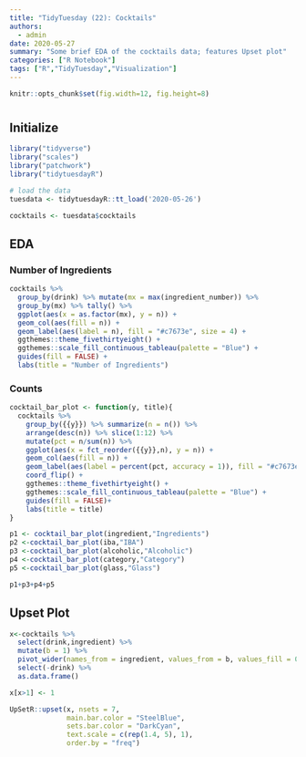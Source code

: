 ```yaml
---
title: "TidyTuesday (22): Cocktails"
authors:
  - admin
date: 2020-05-27
summary: "Some brief EDA of the cocktails data; features Upset plot"
categories: ["R Notebook"]
tags: ["R","TidyTuesday","Visualization"]
---
```

  
```r
knitr::opts_chunk$set(fig.width=12, fig.height=8) 
```

# {.tabset}

## Initialize

```r
library("tidyverse")
library("scales")
library("patchwork")
library("tidytuesdayR")
```

```r
# load the data
tuesdata <- tidytuesdayR::tt_load('2020-05-26')

cocktails <- tuesdata$cocktails
```


## EDA {.tabset}

### Number of Ingredients

```r
cocktails %>% 
  group_by(drink) %>% mutate(mx = max(ingredient_number)) %>% 
  group_by(mx) %>% tally() %>% 
  ggplot(aes(x = as.factor(mx), y = n)) +
  geom_col(aes(fill = n)) +
  geom_label(aes(label = n), fill = "#c7673e", size = 4) +
  ggthemes::theme_fivethirtyeight() +
  ggthemes::scale_fill_continuous_tableau(palette = "Blue") +
  guides(fill = FALSE) +
  labs(title = "Number of Ingredients")
```


### Counts

```r
cocktail_bar_plot <- function(y, title){
  cocktails %>% 
    group_by({{y}}) %>% summarize(n = n()) %>% 
    arrange(desc(n)) %>% slice(1:12) %>% 
    mutate(pct = n/sum(n)) %>% 
    ggplot(aes(x = fct_reorder({{y}},n), y = n)) +
    geom_col(aes(fill = n)) +
    geom_label(aes(label = percent(pct, accuracy = 1)), fill = "#c7673e") +
    coord_flip() +
    ggthemes::theme_fivethirtyeight() +
    ggthemes::scale_fill_continuous_tableau(palette = "Blue") +
    guides(fill = FALSE)+
    labs(title = title)
}

p1 <- cocktail_bar_plot(ingredient,"Ingredients")
p2 <-cocktail_bar_plot(iba,"IBA")
p3 <-cocktail_bar_plot(alcoholic,"Alcoholic")
p4 <-cocktail_bar_plot(category,"Category")
p5 <-cocktail_bar_plot(glass,"Glass")

p1+p3+p4+p5
```

## Upset Plot

```r
x<-cocktails %>% 
  select(drink,ingredient) %>% 
  mutate(b = 1) %>% 
  pivot_wider(names_from = ingredient, values_from = b, values_fill = 0, values_fn = length) %>% 
  select(-drink) %>%
  as.data.frame()

x[x>1] <- 1

UpSetR::upset(x, nsets = 7, 
              main.bar.color = "SteelBlue", 
              sets.bar.color = "DarkCyan",
              text.scale = c(rep(1.4, 5), 1), 
              order.by = "freq")
```


